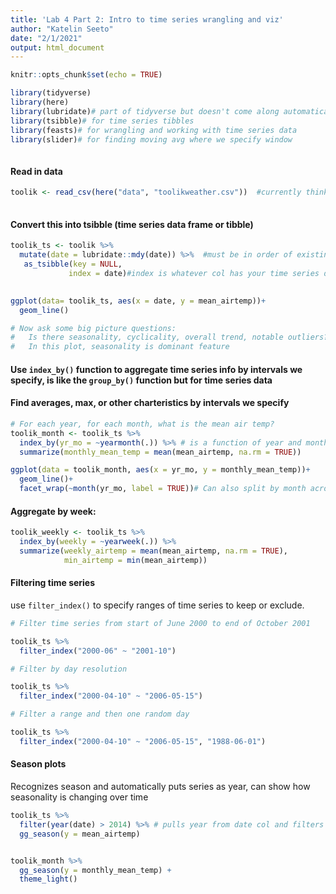 ```yaml
---
title: 'Lab 4 Part 2: Intro to time series wrangling and viz'
author: "Katelin Seeto"
date: "2/1/2021"
output: html_document
---
```


```r
knitr::opts_chunk$set(echo = TRUE)

library(tidyverse)
library(here)
library(lubridate)# part of tidyverse but doesn't come along automatically
library(tsibble)# for time series tibbles
library(feasts)# for wrangling and working with time series data
library(slider)# for finding moving avg where we specify window
 
```

#### Read in data

```r
toolik <- read_csv(here("data", "toolikweather.csv"))  #currently thinks date is character vector, won't plot right
 
```

#### Convert this into tsibble (time series data frame or tibble)

```r
toolik_ts <- toolik %>% 
  mutate(date = lubridate::mdy(date)) %>%  #must be in order of existing data, if was year, month, day would use ymd
   as_tsibble(key = NULL, 
             index = date)#index is whatever col has your time series data
  
```

```r
ggplot(data= toolik_ts, aes(x = date, y = mean_airtemp))+
  geom_line()

# Now ask some big picture questions: 
#   Is there seasonality, cyclicality, overall trend, notable outliers?
#   In this plot, seasonality is dominant feature


```

#### Use `index_by()` function to aggregate time series info by intervals we specify, is like the `group_by()` function but for time series data 
#### Find averages, max, or other charteristics by intervals we specify

```r
# For each year, for each month, what is the mean air temp?
toolik_month <- toolik_ts %>% 
  index_by(yr_mo = ~yearmonth(.)) %>% # is a function of year and month, across entire index
  summarize(monthly_mean_temp = mean(mean_airtemp, na.rm = TRUE))

ggplot(data = toolik_month, aes(x = yr_mo, y = monthly_mean_temp))+ 
  geom_line()+
  facet_wrap(~month(yr_mo, label = TRUE))# Can also split by month across years instead


```

#### Aggregate by week: 
```r
toolik_weekly <- toolik_ts %>% 
  index_by(weekly = ~yearweek(.)) %>% 
  summarize(weekly_airtemp = mean(mean_airtemp, na.rm = TRUE), 
            min_airtemp = min(mean_airtemp))
```

#### Filtering time series 
use `filter_index()` to specify ranges of time series to keep or exclude. 

```r
# Filter time series from start of June 2000 to end of October 2001

toolik_ts %>% 
  filter_index("2000-06" ~ "2001-10")

# Filter by day resolution 

toolik_ts %>% 
  filter_index("2000-04-10" ~ "2006-05-15")

# Filter a range and then one random day 

toolik_ts %>% 
  filter_index("2000-04-10" ~ "2006-05-15", "1988-06-01")
```

#### Season plots
Recognizes season and automatically puts series as year, can show how seasonality is changing over time
```r
toolik_ts %>% 
  filter(year(date) > 2014) %>% # pulls year from date col and filters for >2014
  gg_season(y = mean_airtemp)


toolik_month %>% 
  gg_season(y = monthly_mean_temp) + 
  theme_light()

```



